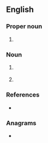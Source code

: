 {{also|ṯms}}
==English==

===Proper noun===
{{en-proper noun}}

# {{lb|en|cricket}} {{initialism of|en|[[test|Test]] [[match|Match]] [[special|Special]]}}

===Noun===
{{en-noun}}

# {{lb|en|medicine}} {{initialism of|en|[[transcranial|Transcranial]] [[magnetic|Magnetic]] [[stimulation|Stimulation]]}}
# {{lb|en|translation studies}} {{initialism of|en|[[translation|Translation]] [[management|Management]] [[system|System]]}}
#: {{cot|en|CMS}}

===References===
* {{pedia}}

===Anagrams===
* {{anagrams|en|a=mst|MST|MTS|MTs|Mst.|Mts|Mts.|SMT|STM|mts|mts.}}